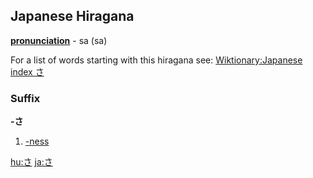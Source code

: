 == Japanese Hiragana ==
'''[[pronunciation]]''' - sa (sa)

For a list of words starting with this hiragana see: [[Wiktionary:Japanese index さ]]

===Suffix===
'''-さ'''

# [[-ness]]

[[hu:さ]]
[[ja:さ]]